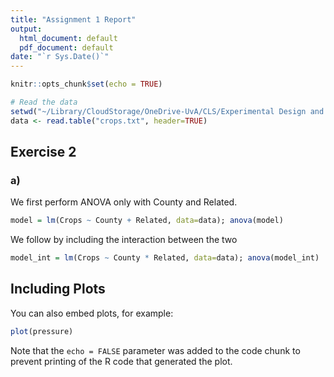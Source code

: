 ```yaml
---
title: "Assignment 1 Report"
output:
  html_document: default
  pdf_document: default
date: "`r Sys.Date()`"
---
```


```r
knitr::opts_chunk$set(echo = TRUE)

# Read the data
setwd("~/Library/CloudStorage/OneDrive-UvA/CLS/Experimental Design and Data Analysis/Assignment 1/EDDA_assignment1")
data <- read.table("crops.txt", header=TRUE)
```

## Exercise 2

### a)

We first perform ANOVA only with County and Related.

```r
model = lm(Crops ~ County + Related, data=data); anova(model)
```

We follow by including the interaction between the two

```r
model_int = lm(Crops ~ County * Related, data=data); anova(model_int)
```

## Including Plots

You can also embed plots, for example:

```r
plot(pressure)
```

Note that the `echo = FALSE` parameter was added to the code chunk to prevent printing of the R code that generated the plot.
